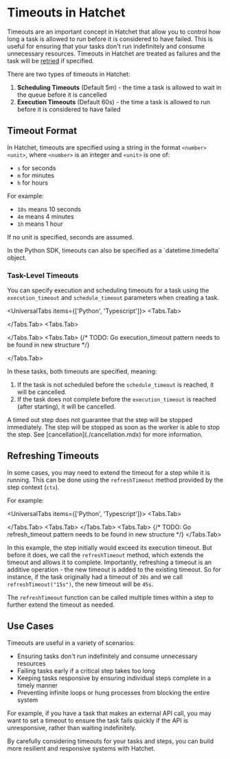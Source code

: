
# Timeouts in Hatchet

Timeouts are an important concept in Hatchet that allow you to control how long a task is allowed to run before it is considered to have failed. This is useful for ensuring that your tasks don't run indefinitely and consume unnecessary resources. Timeouts in Hatchet are treated as failures and the task will be [retried](./retry-policies.mdx) if specified.

There are two types of timeouts in Hatchet:

1. **Scheduling Timeouts** (Default 5m) - the time a task is allowed to wait in the queue before it is cancelled
2. **Execution Timeouts** (Default 60s) - the time a task is allowed to run before it is considered to have failed

## Timeout Format

In Hatchet, timeouts are specified using a string in the format `<number><unit>`, where `<number>` is an integer and `<unit>` is one of:

- `s` for seconds
- `m` for minutes
- `h` for hours

For example:

- `10s` means 10 seconds
- `4m` means 4 minutes
- `1h` means 1 hour

If no unit is specified, seconds are assumed.

<Callout type="info">
  In the Python SDK, timeouts can also be specified as a `datetime.timedelta`
  object.
</Callout>

### Task-Level Timeouts

You can specify execution and scheduling timeouts for a task using the `execution_timeout` and `schedule_timeout` parameters when creating a task.

<UniversalTabs items={['Python', 'Typescript']}>
  <Tabs.Tab>
  <Snippet src={snippets.python.timeout.worker.execution_timeout} />

  </Tabs.Tab>
  <Tabs.Tab>
  <Snippet src={snippets.typescript.with_timeouts.workflow.declaring_a_task} />

  </Tabs.Tab>
  <Tabs.Tab>
    {/* TODO: Go execution_timeout pattern needs to be found in new structure */}
    <Snippet src={snippets.go.workflows.ratelimit.upsert_rate_limit} />

  </Tabs.Tab>
</UniversalTabs>

In these tasks, both timeouts are specified, meaning:

1. If the task is not scheduled before the `schedule_timeout` is reached, it will be cancelled.
2. If the task does not complete before the `execution_timeout` is reached (after starting), it will be cancelled.

<Callout type="warning">
  A timed out step does not guarantee that the step will be stopped immediately.
  The step will be stopped as soon as the worker is able to stop the step. See
  [cancellation](./cancellation.mdx) for more information.
</Callout>

## Refreshing Timeouts

In some cases, you may need to extend the timeout for a step while it is running. This can be done using the `refreshTimeout` method provided by the step context (`ctx`).

For example:

<UniversalTabs items={['Python', 'Typescript']}>
  <Tabs.Tab>
  <Snippet src={snippets.python.timeout.worker.refresh_timeout} />

  </Tabs.Tab>
  <Tabs.Tab>
  <Snippet src={snippets.typescript.with_timeouts.workflow.refresh_timeout} />
  </Tabs.Tab>
  <Tabs.Tab>
  {/* TODO: Go refresh_timeout pattern needs to be found in new structure */}
  <Snippet src={snippets.go.workflows.ratelimit.dynamic_rate_limit} />
  </Tabs.Tab>
</UniversalTabs>

In this example, the step initially would exceed its execution timeout. But before it does, we call the `refreshTimeout` method, which extends the timeout and allows it to complete. Importantly, refreshing a timeout is an additive operation - the new timeout is added to the existing timeout. So for instance, if the task originally had a timeout of `30s` and we call `refreshTimeout("15s")`, the new timeout will be `45s`.

The `refreshTimeout` function can be called multiple times within a step to further extend the timeout as needed.

## Use Cases

Timeouts are useful in a variety of scenarios:

- Ensuring tasks don't run indefinitely and consume unnecessary resources
- Failing tasks early if a critical step takes too long
- Keeping tasks responsive by ensuring individual steps complete in a timely manner
- Preventing infinite loops or hung processes from blocking the entire system

For example, if you have a task that makes an external API call, you may want to set a timeout to ensure the task fails quickly if the API is unresponsive, rather than waiting indefinitely.

By carefully considering timeouts for your tasks and steps, you can build more resilient and responsive systems with Hatchet.
